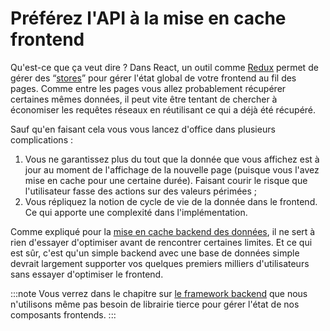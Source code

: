# Préférez l'API à la mise en cache frontend

Qu'est-ce que ça veut dire ? Dans React, un outil comme [Redux](https://github.com/reduxjs/redux) permet de gérer des “[stores](https://redux.js.org/api/store)” pour gérer l'état global de votre frontend au fil des pages. Comme entre les pages vous allez probablement récupérer certaines mêmes données, il peut vite être tentant de chercher à économiser les requêtes réseaux en réutilisant ce qui a déjà été récupéré.

Sauf qu'en faisant cela vous vous lancez d'office dans plusieurs complications :

1.  Vous ne garantissez plus du tout que la donnée que vous affichez est à jour au moment de l'affichage de la nouvelle page (puisque vous l'avez mise en cache pour une certaine durée). Faisant courir le risque que l'utilisateur fasse des actions sur des valeurs périmées ;
2.  Vous répliquez la notion de cycle de vie de la donnée dans le frontend. Ce qui apporte une complexité dans l'implémentation.

Comme expliqué pour la [mise en cache backend des données](database-for-everything/cache.mdx), il ne sert à rien d'essayer d'optimiser avant de rencontrer certaines limites. Et ce qui est sûr, c'est qu'un simple backend avec une base de données simple devrait largement supporter vos quelques premiers milliers d'utilisateurs sans essayer d'optimiser le frontend.

:::note
Vous verrez dans le chapitre sur [le framework backend](backend-framework/index.mdx) que nous n'utilisons même pas besoin de librairie tierce pour gérer l'état de nos composants frontends.
:::
